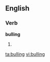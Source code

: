 ==English==

===Verb===
'''bulling'''

# {{present participle of|[[bull]]}}

[[ta:bulling]]
[[vi:bulling]]